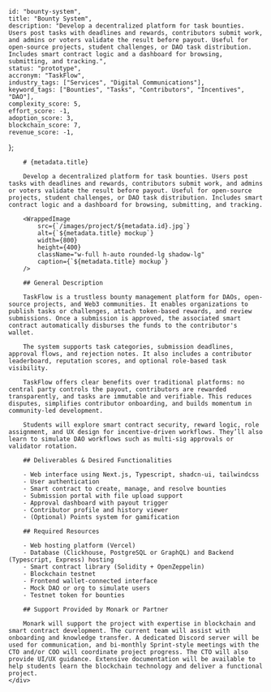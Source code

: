 
    
    id: "bounty-system",
    title: "Bounty System",
    description: "Develop a decentralized platform for task bounties. Users post tasks with deadlines and rewards, contributors submit work, and admins or voters validate the result before payout. Useful for open-source projects, student challenges, or DAO task distribution. Includes smart contract logic and a dashboard for browsing, submitting, and tracking.",
    status: "prototype",
    accronym: "TaskFlow",
    industry_tags: ["Services", "Digital Communications"],
    keyword_tags: ["Bounties", "Tasks", "Contributors", "Incentives", "DAO"],
    complexity_score: 5,
    effort_score: -1,
    adoption_score: 3,
    blockchain_score: 7,
    revenue_score: -1,
};

<div className="flex">
    <div className="hidden sticky top-0">
        <ProjectMetadata metadata={metadata} />
    </div>
    <div className="w-full">

        # {metadata.title}

        Develop a decentralized platform for task bounties. Users post tasks with deadlines and rewards, contributors submit work, and admins or voters validate the result before payout. Useful for open-source projects, student challenges, or DAO task distribution. Includes smart contract logic and a dashboard for browsing, submitting, and tracking.

        <WrappedImage
            src={`/images/project/${metadata.id}.jpg`}
            alt={`${metadata.title} mockup`}
            width={800}
            height={400}
            className="w-full h-auto rounded-lg shadow-lg"
            caption={`${metadata.title} mockup`}
        />

        ## General Description

        TaskFlow is a trustless bounty management platform for DAOs, open-source projects, and Web3 communities. It enables organizations to publish tasks or challenges, attach token-based rewards, and review submissions. Once a submission is approved, the associated smart contract automatically disburses the funds to the contributor's wallet.
        
        The system supports task categories, submission deadlines, approval flows, and rejection notes. It also includes a contributor leaderboard, reputation scores, and optional role-based task visibility.
        
        TaskFlow offers clear benefits over traditional platforms: no central party controls the payout, contributors are rewarded transparently, and tasks are immutable and verifiable. This reduces disputes, simplifies contributor onboarding, and builds momentum in community-led development.
        
        Students will explore smart contract security, reward logic, role assignment, and UX design for incentive-driven workflows. They’ll also learn to simulate DAO workflows such as multi-sig approvals or validator rotation.

        ## Deliverables & Desired Functionalities

        - Web interface using Next.js, Typescript, shadcn-ui, tailwindcss
        - User authentication 
        - Smart contract to create, manage, and resolve bounties
        - Submission portal with file upload support
        - Approval dashboard with payout trigger
        - Contributor profile and history viewer
        - (Optional) Points system for gamification

        ## Required Resources

        - Web hosting platform (Vercel)
        - Database (Clickhouse, PostgreSQL or GraphQL) and Backend (Typescript, Express) hosting
        - Smart contract library (Solidity + OpenZeppelin)
        - Blockchain testnet
        - Frontend wallet-connected interface
        - Mock DAO or org to simulate users
        - Testnet token for bounties

        ## Support Provided by Monark or Partner

        Monark will support the project with expertise in blockchain and smart contract development. The current team will assist with onboarding and knowledge transfer. A dedicated Discord server will be used for communication, and bi-monthly Sprint-style meetings with the CTO and/or COO will coordinate project progress. The CTO will also provide UI/UX guidance. Extensive documentation will be available to help students learn the blockchain technology and deliver a functional project.
    </div>
</div>